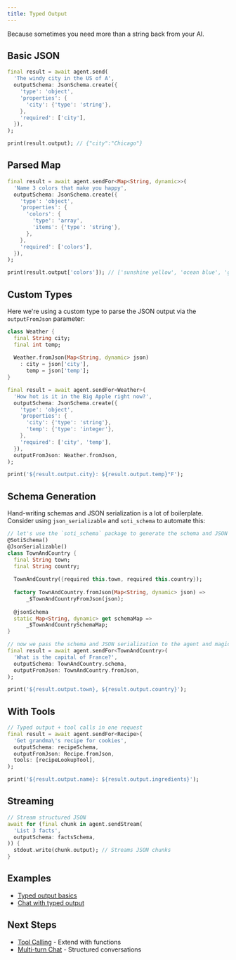 ```yaml
---
title: Typed Output
---
```


Because sometimes you need more than a string back from your AI.

## Basic JSON

```dart
final result = await agent.send(
  'The windy city in the US of A',
  outputSchema: JsonSchema.create({
    'type': 'object',
    'properties': {
      'city': {'type': 'string'},
    },
    'required': ['city'],
  }),
);

print(result.output); // {"city":"Chicago"}
```

## Parsed Map

```dart
final result = await agent.sendFor<Map<String, dynamic>>(
  'Name 3 colors that make you happy',
  outputSchema: JsonSchema.create({
    'type': 'object',
    'properties': {
      'colors': {
        'type': 'array',
        'items': {'type': 'string'},
      },
    },
    'required': ['colors'],
  }),
);

print(result.output['colors']); // ['sunshine yellow', 'ocean blue', 'grass green']
```

## Custom Types

Here we're using a custom type to parse the JSON output via the `outputFromJson` parameter:

```dart
class Weather {
  final String city;
  final int temp;
  
  Weather.fromJson(Map<String, dynamic> json)
    : city = json['city'],
      temp = json['temp'];
}

final result = await agent.sendFor<Weather>(
  'How hot is it in the Big Apple right now?',
  outputSchema: JsonSchema.create({
    'type': 'object',
    'properties': {
      'city': {'type': 'string'},
      'temp': {'type': 'integer'},
    },
    'required': ['city', 'temp'],
  }),
  outputFromJson: Weather.fromJson,
);

print('${result.output.city}: ${result.output.temp}°F');
```

## Schema Generation

Hand-writing schemas and JSON serialization is a lot of boilerplate. Consider
using `json_serializable` and `soti_schema` to automate this:

```dart
// let's use the `soti_schema` package to generate the schema and JSON serialization
@SotiSchema()
@JsonSerializable()
class TownAndCountry {
  final String town;
  final String country;
  
  TownAndCountry({required this.town, required this.country});
  
  factory TownAndCountry.fromJson(Map<String, dynamic> json) =>
      _$TownAndCountryFromJson(json);
  
  @jsonSchema
  static Map<String, dynamic> get schemaMap => 
      _$TownAndCountrySchemaMap;
}

// now we pass the schema and JSON serialization to the agent and magic happens
final result = await agent.sendFor<TownAndCountry>(
  'What is the capital of France?',
  outputSchema: TownAndCountry.schema,
  outputFromJson: TownAndCountry.fromJson,
);

print('${result.output.town}, ${result.output.country}');
```

## With Tools

```dart
// Typed output + tool calls in one request
final result = await agent.sendFor<Recipe>(
  'Get grandma\'s recipe for cookies',
  outputSchema: recipeSchema,
  outputFromJson: Recipe.fromJson,
  tools: [recipeLookupTool],
);

print('${result.output.name}: ${result.output.ingredients}');
```

## Streaming

```dart
// Stream structured JSON
await for (final chunk in agent.sendStream(
  'List 3 facts',
  outputSchema: factsSchema,
)) {
  stdout.write(chunk.output); // Streams JSON chunks
}
```

## Examples

- [Typed output basics](https://github.com/csells/dartantic_ai/blob/main/packages/dartantic_ai/example/bin/typed_output.dart)
- [Chat with typed output](https://github.com/csells/dartantic_ai/blob/main/packages/dartantic_ai/example/bin/chat.dart)

## Next Steps

- [Tool Calling](/tool-calling) - Extend with functions
- [Multi-turn Chat](/multi-turn-chat) - Structured conversations
